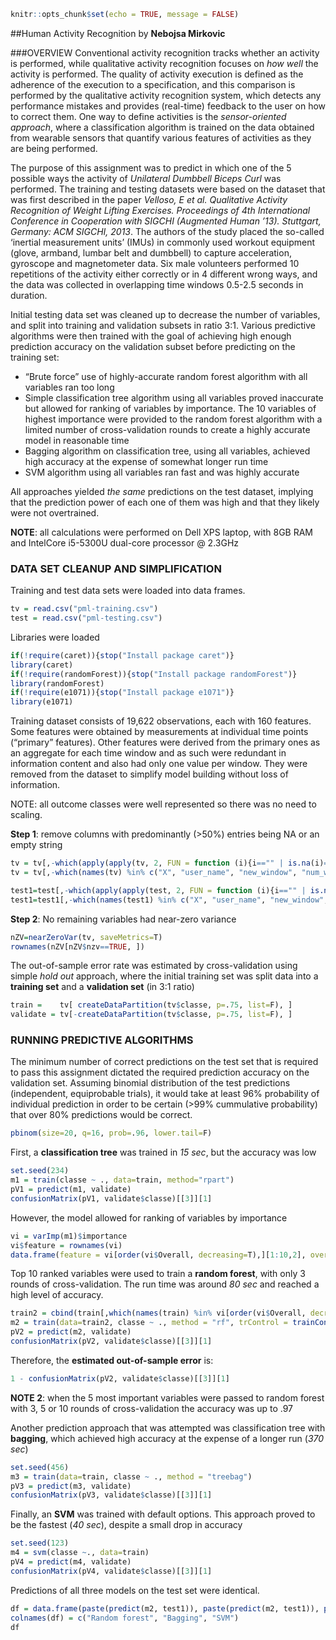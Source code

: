 ```{r setup, include=FALSE}
knitr::opts_chunk$set(echo = TRUE, message = FALSE)
```
##Human Activity Recognition
by **Nebojsa Mirkovic**

###OVERVIEW
Conventional activity recognition tracks whether an activity is performed, while qualitative activity recognition focuses on *how well* the activity is performed. The quality of activity execution is defined as the adherence of the execution to a specification, and this comparison is performed by the qualitative activity recognition system, which detects any performance mistakes and provides (real-time) feedback to the user on how to correct them. One way to define activities is the *sensor-oriented approach*, where a classification algorithm is trained on the data obtained from wearable sensors that quantify various features of activities as they are being performed.  

The purpose of this assignment was to predict in which one of the 5 possible ways the activity of *Unilateral Dumbbell Biceps Curl* was performed. The training and testing datasets were based on the dataset that was first described in the paper *Velloso, E et al. Qualitative Activity Recognition of Weight Lifting Exercises. Proceedings of 4th International Conference in Cooperation with SIGCHI (Augmented Human '13). Stuttgart, Germany: ACM SIGCHI, 2013*. The authors of the study placed  the so-called 'inertial measurement units' (IMUs) in commonly used workout equipment (glove, armband, lumbar belt and dumbbell) to capture acceleration, gyroscope and magnetometer data. Six male volunteers performed 10 repetitions of the activity either correctly or in 4 different wrong ways, and the data was collected in overlapping time windows 0.5-2.5 seconds in duration.  

Initial testing data set was cleaned up to decrease the number of variables, and split into training and validation subsets in ratio 3:1. Various predictive algorithms were then trained with the goal of achieving high enough prediction accuracy on the validation subset before predicting on the training set:

* "Brute force" use of highly-accurate random forest algorithm with all variables ran too long  
* Simple classification tree algorithm using all variables proved inaccurate but allowed for ranking of variables by importance. The 10 variables of highest importance were provided to the random forest algorithm with a limited number of cross-validation rounds to create a highly accurate model in reasonable time  
* Bagging algorithm on classification tree, using all variables, achieved high accuracy at the expense of somewhat longer run time  
* SVM algorithm using all variables ran fast and was highly accurate  

All approaches yielded *the same* predictions on the test dataset, implying that the prediction power of each one of them was high and that they likely were not overtrained.

**NOTE**: all calculations were performed on Dell XPS laptop, with 8GB RAM and IntelCore i5-5300U dual-core processor @ 2.3GHz

### DATA SET CLEANUP AND SIMPLIFICATION

Training and test data sets were loaded into data frames.
```{r load}
tv = read.csv("pml-training.csv")
test = read.csv("pml-testing.csv")
```

Libraries were loaded
```{r caret, results='hide'}
if(!require(caret)){stop("Install package caret")}
library(caret)
if(!require(randomForest)){stop("Install package randomForest")}
library(randomForest)
if(!require(e1071)){stop("Install package e1071")}
library(e1071)
```

Training dataset consists of 19,622 observations, each with 160 features. Some features were obtained by measurements at individual time points ("primary" features). Other features were derived from the primary ones as an aggregate for each time window and as such were redundant in information content and also had only one value per window. They were removed from the dataset to simplify model building without loss of information.

NOTE: all outcome classes were well represented so there was no need to scaling.

**Step 1**: remove columns with predominantly (>50%) entries being NA or an empty string
```{r s1, cache=TRUE}
tv = tv[,-which(apply(apply(tv, 2, FUN = function (i){i=="" | is.na(i)==TRUE}), 2, sum)/dim(tv)[1]>.5)]
tv = tv[,-which(names(tv) %in% c("X", "user_name", "new_window", "num_window", "cvtd_timestamp", "raw_timestamp_part_1", "raw_timestamp_part_2"))]

test1=test[,-which(apply(apply(test, 2, FUN = function (i){i=="" | is.na(i)==TRUE}), 2, sum)/dim(test)[1]>.5)]
test1=test1[,-which(names(test1) %in% c("X", "user_name", "new_window", "num_window", "cvtd_timestamp", "raw_timestamp_part_1", "raw_timestamp_part_2"))]
```

**Step 2**: No remaining variables had near-zero variance
```{r s2, cache=TRUE}
nZV=nearZeroVar(tv, saveMetrics=T)
rownames(nZV[nZV$nzv==TRUE, ])
```

The out-of-sample error rate was estimated by cross-validation using simple *hold out* approach, where the initial training set was split data into a **training set** and a **validation set** (in 3:1 ratio)
```{r spl, cache=TRUE}
train =    tv[ createDataPartition(tv$classe, p=.75, list=F), ]
validate = tv[-createDataPartition(tv$classe, p=.75, list=F), ]
```

### RUNNING PREDICTIVE ALGORITHMS
The minimum number of correct predictions on the test set that is required to pass this assignment dictated the required prediction accuracy on the validation set. Assuming binomial distribution of the test predictions (independent, equiprobable trials), it would take at least 96% probability of individual prediction in order to be certain (>99% cummulative probability) that over 80% predictions would be correct. 
```{r prob, cache=TRUE, message = FALSE}
pbinom(size=20, q=16, prob=.96, lower.tail=F)
```

First, a **classification tree** was trained in *15 sec*, but the accuracy was low
```{r rpart, cache=TRUE, message = FALSE}
set.seed(234)
m1 = train(classe ~ ., data=train, method="rpart")
pV1 = predict(m1, validate)
confusionMatrix(pV1, validate$classe)[[3]][1]
```

However, the model allowed for ranking of variables by importance
```{r top, cache=TRUE}
vi = varImp(m1)$importance
vi$feature = rownames(vi)
data.frame(feature = vi[order(vi$Overall, decreasing=T),][1:10,2], overall = round(vi[order(vi$Overall, decreasing=T),][1:10,1],2))
```

Top 10 ranked variables were used to train a **random forest**, with only 3 rounds of cross-validation. The run time was around *80 sec* and reached a high level of accuracy.
```{r rf, cache=TRUE}
train2 = cbind(train[,which(names(train) %in% vi[order(vi$Overall, decreasing=T), ][1:10,2])], classe=train$classe)
m2 = train(data=train2, classe ~ ., method = "rf", trControl = trainControl(method="cv", number=3))
pV2 = predict(m2, validate)
confusionMatrix(pV2, validate$classe)[[3]][1]
```

Therefore, the **estimated out-of-sample error** is:
```{r oose, cache=TRUE, echo = FALSE}
1 - confusionMatrix(pV2, validate$classe)[[3]][1]
```

**NOTE 2**: when the 5 most important variables were passed to random forest with 3, 5 or 10 rounds of cross-validation the accuracy was up to .97

Another prediction approach that was attempted was classification tree with **bagging**, which achieved high accuracy at the expense of a longer run (*370 sec*)
```{r bag, cache=TRUE}
set.seed(456)
m3 = train(data=train, classe ~ ., method = "treebag")
pV3 = predict(m3, validate)
confusionMatrix(pV3, validate$classe)[[3]][1]
```

Finally, an **SVM** was trained with default options. This approach proved to be the fastest (*40 sec*), despite a small drop in accuracy
```{r svm, cache=TRUE}
set.seed(123)
m4 = svm(classe ~., data=train)
pV4 = predict(m4, validate)
confusionMatrix(pV4, validate$classe)[[3]][1]
```

Predictions of all three models on the test set were identical.
```{r test, cache=TRUE}
df = data.frame(paste(predict(m2, test1)), paste(predict(m2, test1)), paste(predict(m4, test1)))
colnames(df) = c("Random forest", "Bagging", "SVM")
df
```



